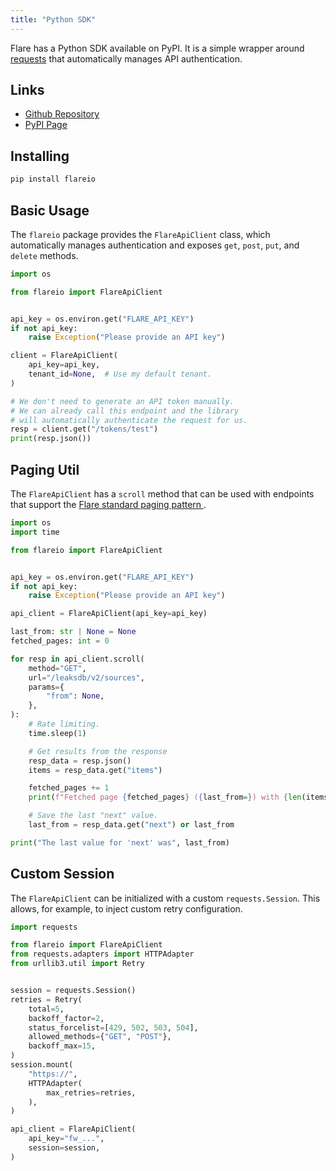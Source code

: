```yaml
---
title: "Python SDK"
---
```


Flare has a Python SDK available on PyPI. It is a simple wrapper around
[requests](https://pypi.org/project/requests/)
that automatically manages API authentication.

## Links

- [Github Repository](https://github.com/Flared/python-flareio)
- [PyPI Page](https://pypi.org/project/flareio/)

## Installing

```bash
pip install flareio
```

## Basic Usage

The `flareio` package provides the `FlareApiClient` class, which automatically manages
authentication and exposes `get`, `post`, `put`, and `delete` methods.

```python Basic Usage Example
import os

from flareio import FlareApiClient


api_key = os.environ.get("FLARE_API_KEY")
if not api_key:
    raise Exception("Please provide an API key")

client = FlareApiClient(
    api_key=api_key,
    tenant_id=None,  # Use my default tenant.
)

# We don't need to generate an API token manually.
# We can already call this endpoint and the library
# will automatically authenticate the request for us.
resp = client.get("/tokens/test")
print(resp.json())
```

## Paging Util

The `FlareApiClient` has a `scroll` method that can be used with endpoints that support the
[Flare standard paging pattern <Icon icon="book" size={16} />](/concepts/paging).

```python Paging Util Example
import os
import time

from flareio import FlareApiClient


api_key = os.environ.get("FLARE_API_KEY")
if not api_key:
    raise Exception("Please provide an API key")

api_client = FlareApiClient(api_key=api_key)

last_from: str | None = None
fetched_pages: int = 0

for resp in api_client.scroll(
    method="GET",
    url="/leaksdb/v2/sources",
    params={
        "from": None,
    },
):
    # Rate limiting.
    time.sleep(1)

    # Get results from the response
    resp_data = resp.json()
    items = resp_data.get("items")

    fetched_pages += 1
    print(f"Fetched page {fetched_pages} ({last_from=}) with {len(items)} items...")

    # Save the last "next" value.
    last_from = resp_data.get("next") or last_from

print("The last value for 'next' was", last_from)
```

## Custom Session

The `FlareApiClient` can be initialized with a custom `requests.Session`. This allows, for example,
to inject custom retry configuration.


```python Custom Session
import requests

from flareio import FlareApiClient
from requests.adapters import HTTPAdapter
from urllib3.util import Retry


session = requests.Session()
retries = Retry(
    total=5,
    backoff_factor=2,
    status_forcelist=[429, 502, 503, 504],
    allowed_methods={"GET", "POST"},
    backoff_max=15,
)
session.mount(
    "https://",
    HTTPAdapter(
        max_retries=retries,
    ),
)

api_client = FlareApiClient(
    api_key="fw_...",
    session=session,
)
```
